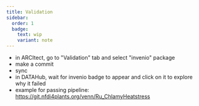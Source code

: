 ```yaml
---
title: Validation
sidebar:
  order: 1
  badge:
    text: wip
    variant: note
---
```




- in ARCItect, go to "Validation" tab and select "invenio" package
- make a commit
- sync 
- in DATAHub, wait for invenio badge to appear and click on it to explore why it failed
- example for passing pipeline: https://git.nfdi4plants.org/venn/Ru_ChlamyHeatstress